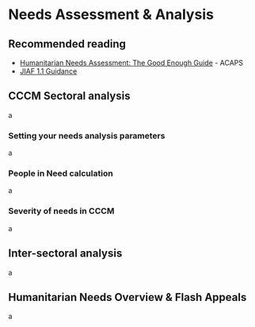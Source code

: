 # Needs Assessment & Analysis
::: {.callout-tip}
## Recommended reading
- [Humanitarian Needs Assessment: The Good Enough Guide](files/humanitarian_needs_assessment-the_good_enough_guide_2014.pdf) - ACAPS
- [JIAF 1.1 Guidance](files/4.%20HPC_2023-JIAF_Guide%201.1.pdf)
:::

## CCCM Sectoral analysis
a

### Setting your needs analysis parameters
a

### People in Need calculation
a

### Severity of needs in CCCM
a

## Inter-sectoral analysis
a

## Humanitarian Needs Overview & Flash Appeals
a